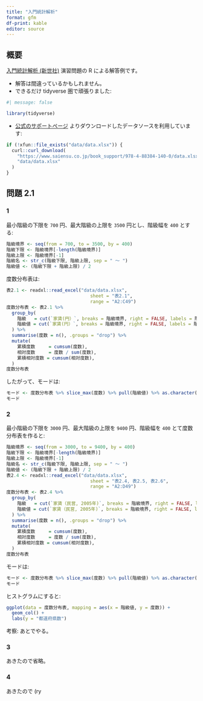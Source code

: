 ```yaml
---
title: "入門統計解析"
format: gfm
df-print: kable
editor: source
---
```


## 概要

[入門統計解析 (新世社)](https://www.saiensu.co.jp/search/?isbn=978-4-88384-140-0&y=2009) 演習問題の R による解答例です。

- 解答は間違っているかもしれません。
- できるだけ tidyverse 圏で頑張りました:

```r
#| message: false

library(tidyverse)
```

- [公式のサポートページ](https://www.saiensu.co.jp/search/?isbn=978-4-88384-140-0&y=2009#support) よりダウンロードしたデータソースを利用しています:

```r
if (!xfun::file_exists("data/data.xlsx")) {
  curl::curl_download(
    "https://www.saiensu.co.jp/book_support/978-4-88384-140-0/data.xlsx",
    "data/data.xlsx"
  )
}
```


## 問題 2.1

### 1

最小階級の下限を `700` 円、最大階級の上限を `3500` 円とし、階級幅を `400` とする:

```r
階級境界 <- seq(from = 700, to = 3500, by = 400)
階級下限 <- 階級境界[-length(階級境界)]
階級上限 <- 階級境界[-1]
階級名 <- str_c(階級下限, 階級上限, sep = " ～ ")
階級値 <- (階級下限 + 階級上限) / 2
```

度数分布表は:

```r
表2.1 <- readxl::read_excel("data/data.xlsx",
                               sheet = "表2.1",
                               range = "A2:C49")
度数分布表 <- 表2.1 %>% 
  group_by(
    階級   = cut(`家賃(円）`, breaks = 階級境界, right = FALSE, labels = 階級名),
    階級値 = cut(`家賃(円）`, breaks = 階級境界, right = FALSE, labels = 階級値),
  ) %>% 
  summarise(度数 = n(), .groups = "drop") %>% 
  mutate(
    累積度数     = cumsum(度数),
    相対度数     = 度数 / sum(度数),
    累積相対度数 = cumsum(相対度数),
  )
度数分布表
```

したがって、モードは:

```r
モード <- 度数分布表 %>% slice_max(度数) %>% pull(階級値) %>% as.character() %>% as.integer()
モード
```


### 2

最小階級の下限を `3000` 円、最大階級の上限を `9400` 円、階級幅を `400` とて度数分布表を作ると:

```r
階級境界 <- seq(from = 3000, to = 9400, by = 400)
階級下限 <- 階級境界[-length(階級境界)]
階級上限 <- 階級境界[-1]
階級名 <- str_c(階級下限, 階級上限, sep = " ～ ")
階級値 <- (階級下限 + 階級上限) / 2
表2.4 <- readxl::read_excel("data/data.xlsx",
                               sheet = "表2.4, 表2.5, 表2.6",
                               range = "A2:D49")
度数分布表 <- 表2.4 %>% 
  group_by(
    階級   = cut(`家賃（民営, 2005年)`, breaks = 階級境界, right = FALSE, labels = 階級名),
    階級値 = cut(`家賃（民営, 2005年)`, breaks = 階級境界, right = FALSE, labels = 階級値),
  ) %>% 
  summarise(度数 = n(), .groups = "drop") %>% 
  mutate(
    累積度数     = cumsum(度数),
    相対度数     = 度数 / sum(度数),
    累積相対度数 = cumsum(相対度数),
  )
度数分布表
```

モードは:

```r
モード <- 度数分布表 %>% slice_max(度数) %>% pull(階級値) %>% as.character() %>% as.integer()
モード
```


ヒストグラムにすると:

```r
ggplot(data = 度数分布表, mapping = aes(x = 階級値, y = 度数)) +
  geom_col() +
  labs(y = "都道府県数")
```

考察: あとでやる。


### 3

あきたので省略。


### 4

あきたので (ry